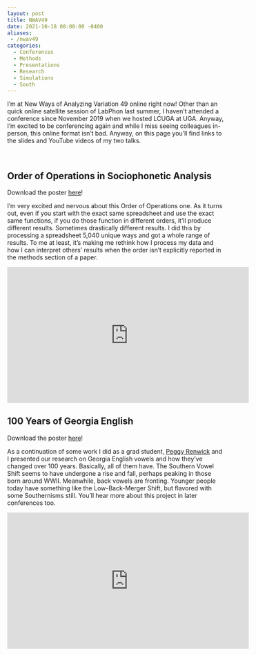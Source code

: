 ```yaml
---
layout: post
title: NWAV49
date: 2021-10-18 08:00:00 -0400
aliases:
 - /nwav49
categories:
  - Conferences
  - Methods
  - Presentations
  - Research
  - Simulations
  - South
---
```


I'm at New Ways of Analyzing Variation 49 online right now! Other than an quick online satellite session of LabPhon last summer, I haven't attended a conference since November 2019 when we hosted LCUGA at UGA. Anyway, I'm excited to be conferencing again and while I miss seeing colleagues in-person, this online format isn't bad. Anyway, on this page you'll find links to the slides and YouTube videos of my two talks.

<br/>

## Order of Operations in Sociophonetic Analysis

:::callout-tip
Download the poster [here](/downloads/211019-NWAV49_OoO.pdf)!
:::


I'm very excited and nervous about this Order of Operations one. As it turns out, even if you start with the exact same spreadsheet and use the exact same functions, if you do those function in different orders, it'll produce different results. Sometimes drastically different results. I did this by processing a spreadsheet 5,040 unique ways and got a whole range of results. To me at least, it's making me rethink how I process my data and how I can interpret others' results when the order isn't explicitly reported in the methods section of a paper.

<iframe width="560" height="315" src="https://www.youtube.com/embed/8TEip-Fixyw" title="YouTube video player" frameborder="0" allow="accelerometer; autoplay; clipboard-write; encrypted-media; gyroscope; picture-in-picture" allowfullscreen></iframe>






## 100 Years of Georgia English

:::callout-tip
Download the poster [here](/downloads/211019-NWAV49_Georgia.pdf)!
:::

As a continuation of some work I did as a grad student, [Peggy Renwick](http://faculty.franklin.uga.edu/mrenwick/) and I presented our research on Georgia English vowels and how they've changed over 100 years. Basically, all of them have. The Southern Vowel Shift seems to have undergone a rise and fall, perhaps peaking in those born around WWII. Meanwhile, back vowels are fronting. Younger people today have something like the Low-Back-Merger Shift, but flavored with some Southernisms still. You'll hear more about this project in later conferences too.

<iframe width="560" height="315" src="https://www.youtube.com/embed/USF6fspxiGU" title="YouTube video player" frameborder="0" allow="accelerometer; autoplay; clipboard-write; encrypted-media; gyroscope; picture-in-picture" allowfullscreen></iframe>

<br/>

